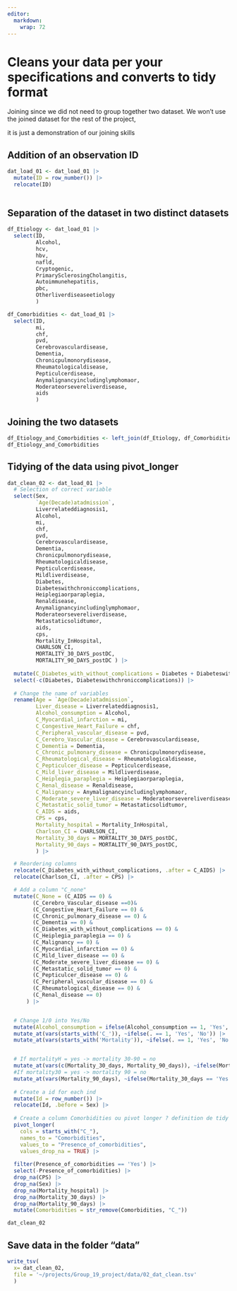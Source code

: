 ```yaml
---
editor: 
  markdown: 
    wrap: 72
---
```


# Cleans your data per your specifications and converts to tidy format

Joining since we did not need to group together two dataset. We won't
use the joined dataset for the rest of the project,

it is just a demonstration of our joining skills

## Addition of an observation ID

```r
dat_load_01 <- dat_load_01 |> 
  mutate(ID = row_number()) |> 
  relocate(ID)
  
```

## Separation of the dataset in two distinct datasets

```r
df_Etiology <- dat_load_01 |> 
  select(ID,
         Alcohol,
         hcv,
         hbv,
         nafld,
         Cryptogenic,
         PrimarySclerosingCholangitis,
         Autoimmunehepatitis,
         pbc,
         Otherliverdiseaseetiology
         )

df_Comorbidities <- dat_load_01 |> 
  select(ID,
         mi,
         chf,
         pvd,
         Cerebrovasculardisease,
         Dementia,
         Chronicpulmonorydisease,
         Rheumatologicaldisease,
         Pepticulcerdisease,
         Anymalignancyincludinglymphomaor,
         Moderateorsevereliverdisease,
         aids
         )
```

## Joining the two datasets

```r
df_Etiology_and_Comorbidities <- left_join(df_Etiology, df_Comorbidities)
df_Etiology_and_Comorbidities
```

## Tidying of the data using pivot_longer

```r

dat_clean_02 <- dat_load_01 |> 
  # Selection of correct variable 
  select(Sex, 
         `Age(Decade)atadmission`,
         Liverrelateddiagnosis1, 
         Alcohol, 
         mi,
         chf, 
         pvd, 
         Cerebrovasculardisease,
         Dementia, 
         Chronicpulmonorydisease, 
         Rheumatologicaldisease,
         Pepticulcerdisease,
         Mildliverdisease,
         Diabetes,
         Diabeteswithchroniccomplications,
         Heiplegiaorparaplegia,
         Renaldisease,
         Anymalignancyincludinglymphomaor, 
         Moderateorsevereliverdisease,
         Metastaticsolidtumor,
         aids, 
         cps, 
         Mortality_InHospital, 
         CHARLSON_CI,
         MORTALITY_30_DAYS_postDC, 
         MORTALITY_90_DAYS_postDC ) |> 
         
  mutate(C_Diabetes_with_without_complications = Diabetes + Diabeteswithchroniccomplications) |> 
  select(-c(Diabetes, Diabeteswithchroniccomplications)) |> 
  
  # Change the name of variables 
  rename(Age = `Age(Decade)atadmission`, 
         Liver_disease = Liverrelateddiagnosis1, 
         Alcohol_consumption = Alcohol, 
         C_Myocardial_infarction = mi, 
         C_Congestive_Heart_Failure = chf, 
         C_Peripheral_vascular_disease = pvd, 
         C_Cerebro_Vascular_disease = Cerebrovasculardisease, 
         C_Dementia = Dementia, 
         C_Chronic_pulmonary_disease = Chronicpulmonorydisease, 
         C_Rheumatological_disease = Rheumatologicaldisease,
         C_Pepticulcer_disease = Pepticulcerdisease, 
         C_Mild_liver_disease = Mildliverdisease, 
         C_Heiplegia_paraplegia = Heiplegiaorparaplegia, 
         C_Renal_disease = Renaldisease, 
         C_Malignancy = Anymalignancyincludinglymphomaor, 
         C_Moderate_severe_liver_disease = Moderateorsevereliverdisease, 
         C_Metastatic_solid_tumor = Metastaticsolidtumor, 
         C_AIDS = aids, 
         CPS = cps, 
         Mortality_hospital = Mortality_InHospital, 
         Charlson_CI = CHARLSON_CI, 
         Mortality_30_days = MORTALITY_30_DAYS_postDC, 
         Mortality_90_days = MORTALITY_90_DAYS_postDC, 
         ) |> 

  # Reordering columns 
  relocate(C_Diabetes_with_without_complications, .after = C_AIDS) |> 
  relocate(Charlson_CI, .after = CPS) |> 

  # Add a column "C_none"
  mutate(C_None = (C_AIDS == 0) &
        (C_Cerebro_Vascular_disease ==0)&
        (C_Congestive_Heart_Failure == 0) &
        (C_Chronic_pulmonary_disease == 0) & 
        (C_Dementia == 0) &
        (C_Diabetes_with_without_complications == 0) & 
        (C_Heiplegia_paraplegia == 0) & 
        (C_Malignancy == 0) &
        (C_Myocardial_infarction == 0) &
        (C_Mild_liver_disease == 0) & 
        (C_Moderate_severe_liver_disease == 0) & 
        (C_Metastatic_solid_tumor == 0) & 
        (C_Pepticulcer_disease == 0) & 
        (C_Peripheral_vascular_disease == 0) & 
        (C_Rheumatological_disease == 0) & 
        (C_Renal_disease == 0)
      ) |> 


  # Change 1/0 into Yes/No
  mutate(Alcohol_consumption = ifelse(Alcohol_consumption == 1, 'Yes', 'No')) |> 
  mutate_at(vars(starts_with('C_')), ~ifelse(. == 1, 'Yes', 'No')) |> 
  mutate_at(vars(starts_with('Mortality')), ~ifelse(. == 1, 'Yes', 'No')) |> 


  # If mortalityH = yes -> mortality 30-90 = no 
  mutate_at(vars(c(Mortality_30_days, Mortality_90_days)), ~ifelse(Mortality_hospital == 'Yes', 'No', .)) |> 
  #If mortality30 = yes -> mortality 90 = no   
  mutate_at(vars(Mortality_90_days), ~ifelse(Mortality_30_days == 'Yes', 'No', .)) |>
  
  # Create a id for each ind 
  mutate(Id = row_number()) |>
  relocate(Id, .before = Sex) |> 
 
  # Create a column Comorbidities ou pivot longer ? definition de tidy
  pivot_longer(
    cols = starts_with("C_"), 
    names_to = "Comorbidities", 
    values_to = "Presence_of_comorbidities",
    values_drop_na = TRUE) |> 
  
  filter(Presence_of_comorbidities == 'Yes') |> 
  select(-Presence_of_comorbidities) |> 
  drop_na(CPS) |> 
  drop_na(Sex) |> 
  drop_na(Mortality_hospital) |> 
  drop_na(Mortality_30_days) |> 
  drop_na(Mortality_90_days) |> 
  mutate(Comorbidities = str_remove(Comorbidities, "C_"))

```

```r
dat_clean_02
```


## Save data in the folder "data"

```r
write_tsv(
  x= dat_clean_02, 
  file = '~/projects/Group_19_project/data/02_dat_clean.tsv'
  )
```
